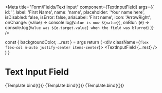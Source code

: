 
<Meta
  title="Form/Fields/Text Input"
  component={TextInputField}
  args={{
    id: '',
    label: 'First Name',
    name: 'name',
    placeholder: 'Your name here',
    isDisabled: false,
    isError: false,
    ariaLabel: 'First name',
    icon: 'ArrowRight',
    onChange: (value) => console.log(`Value is now ${value}`),
    onBlur: (e) => console.log(`Value was ${e.target.value} when the field was blurred`)
  }}
/>

  const { backgroundColor, ...rest } = args
  return (
    <div className={`flex flex-col m-auto justify-center items-center`}>
      <TextInputField {...rest} />
    </div>
  )
}

# Text Input Field

<Canvas>
  <Story 
    name="Default"
    args={{
      isRequired: true,
    }}
  >
    {Template.bind({})}
  </Story>
</Canvas>

<Canvas>
  <Story
    name="Disabled"
    args={{
      isDisabled: true,
    }}
  >
    {Template.bind({})}
  </Story>
</Canvas>

<Canvas>
  <Story
    name="Error"
    args={{
      errorMessage: 'This is an error message',
      isError: true,
    }}
  >
    {Template.bind({})}
  </Story>
</Canvas>
